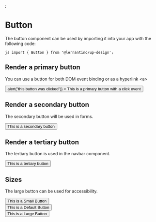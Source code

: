 
;

<Meta title="Design System/Button" component={Button} />

# Button

The button component can be used by importing it into your app with the following code:

`js import { Button } from '@lernantino/up-design'; `

## Render a primary button

You can use a button for both DOM event binding or as a hyperlink &lt;a&gt;

<Preview withToolbar>
  <Story name="Primary">
    <Button
      size="default"
      variant="primary"
      onClick={() => alert("this button was clicked")}
    >
      This is a primary button with a click event
    </Button>
  </Story>
</Preview>

## Render a secondary button

The secondary button will be used in forms.

<Preview withToolbar>
  <Story name="Secondary">
    <Button size="default" variant="secondary">
      This is a secondary button
    </Button>
  </Story>
</Preview>

## Render a tertiary button

The tertiary button is used in the navbar component.

<Preview withToolbar>
  <Story name="Tertiary">
    <Button size="default" variant="tertiary">
      This is a tertiary button
    </Button>
  </Story>
</Preview>

## Sizes

The large button can be used for accessibility.

<Preview withToolbar>
  <Story name="Sizes">
    <div style={{ margin: "24px 0" }}>
      <Button size="small">This is a Small Button</Button>
    </div>
    <div style={{ margin: "24px 0" }}>
      <Button size="default">This is a Default Button</Button>
    </div>
    <div style={{ margin: "24px 0" }}>
      <Button size="large">This is a Large Button</Button>
    </div>
  </Story>
</Preview>
